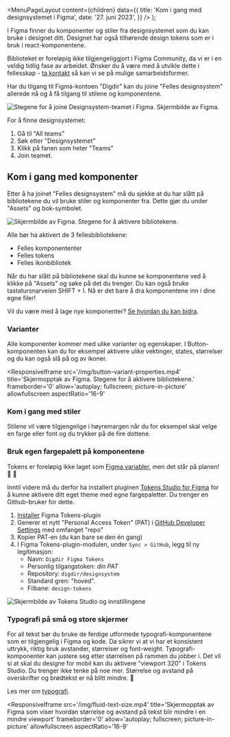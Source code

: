 
<Meta
  title='Kom i gang med designsystemet i Figma'
  description='Beskrivelse'
/>

  <MenuPageLayout
    content={children}
    data={{
      title: 'Kom i gang med designsystemet i Figma',
      date: '27. juni 2023',
    }}
  />
);

I Figma finner du komponenter og stiler fra designsystemet som du kan bruke i designet ditt. Designet har også tilhørende design tokens som er i bruk i react-komponentene.

Biblioteket er foreløpig ikke tilgjengeliggjort i Figma Community, da vi er i en veldig tidlig fase av arbeidet. Ønsker du å være med å utvikle dette i fellesskap - [ta kontakt](mailto:designsystem@digdir.no) så kan vi se på mulige samarbeidsformer.

Har du tilgang til Figma-kontoen "Digdir" kan du joine "Felles designsystem" allerede nå og å få tilgang til stilene og komponentene.

![Stegene for å joine Designsystem-teamet i Figma. Skjermbilde av Figma.](/img/join-team.png)

For å finne designsystemet:

1. Gå til "All teams"
2. Søk etter "Designsystemet"
3. Klikk på fanen som heter "Teams"
4. Join teamet.

## Kom i gang med komponenter

Etter å ha joinet "Felles designsystem" må du sjekke at du har slått på bibliotekene du vil bruke stiler og komponenter fra. Dette gjør du under "Assets" og bok-symbolet.

![Skjermbilde av Figma. Stegene for å aktivere bibliotekene.](/img/activate-library.png)

Alle bør ha aktivert de 3 fellesbibliotekene:

- Felles komponententer
- Felles tokens
- Felles ikonbibliotek

Når du har slått på bibliotekene skal du kunne se komponentene ved å klikke på "Assets" og søke på det du trenger. Du kan også bruke tastatursnarveien SHIFT + I. Nå er det bare å dra komponentene inn i dine egne filer!

Vil du være med å lage nye komponenter? [Se hvordan du kan bidra](/grunnleggende/for-designere/bidra-i-figma).

### Varianter

Alle komponenter kommer med ulike varianter og egenskaper. I Button-komponenten kan du for eksempel aktivere ulike vektinger, states, størrelser og du kan også slå på og av ikoner.

<ResponsiveIframe
  src='/img/button-variant-properties.mp4'
  title='Skjermopptak av Figma. Stegene for å aktivere bibliotekene.'
  frameborder='0'
  allow='autoplay; fullscreen; picture-in-picture'
  allowfullscreen
  aspectRatio='16-9'
></ResponsiveIframe>

### Kom i gang med stiler

Stilene vil være tilgjengelige i høyremargen når du for eksempel skal velge en farge eller font og du trykker på de fire dottene.

### Bruk egen fargepalett på komponentene

Tokens er foreløpig ikke laget som [Figma variabler](https://docs.tokens.studio/variables/creating-variables), men det står på planen! 🙌 🤩

Inntil videre må du derfor ha installert pluginen [Tokens Studio for Figma](https://docs.tokens.studio/) for å kunne aktivere ditt eget theme med egne fargepaletter. Du trenger en Github-bruker for dette.

1. [Installer](<https://www.figma.com/community/plugin/843461159747178978/Tokens-Studio-for-Figma-(Figma-Tokens)>) Figma Tokens-plugin
1. Generer et nytt "Personal Access Token" (PAT) i [GitHub Developer Settings](https://github.com/settings/tokens) med omfanget "repo"
1. Kopier PAT-en (du kan bare se den én gang)
1. I Figma Tokens-plugin-modulen, under `Sync > GitHub`, legg til ny legitimasjon:
   - Navn: `Digdir Figma Tokens`
   - Personlig tilgangstoken: _din PAT_
   - Repository: `digdir/designsystem`
   - Standard gren: "hoved".
   - Filbane: `design-tokens`

![Skjermbilde av Tokens Studio og innstillingene](/img/connect-tokens-studio-to-git.png)

### Typografi på små og store skjermer

For all tekst bør du bruke de ferdige utformede typografi-komponentene som er tilgjengelig i Figma og kode. Da sikrer vi at vi har et konsistent uttrykk, riktig bruk avstander, størrelser og font-weight. Typografi-komponenter kan justere seg etter størrelsen på rammen du jobber i. Det vil si at skal du designe for mobil kan du aktivere "viewport 320" i Tokens Studio. Du trenger ikke tenke på noe mer. Størrelse og avstand på overskrifter og brødtekst er nå blitt mindre. 🙌

Les mer om [typografi](/grunnleggende/designelementer/typografi).

<ResponsiveIframe
  src='/img/fluid-text-size.mp4'
  title='Skjermopptak av Figma som viser hvordan størrelse og avstand på tekst blir mindre i en mindre viewport'
  frameborder='0'
  allow='autoplay; fullscreen; picture-in-picture'
  allowfullscreen
  aspectRatio='16-9'
></ResponsiveIframe>
